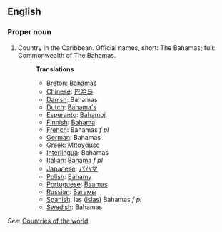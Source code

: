 ==English==

===Proper noun===

# Country in the Caribbean. Official names, short: The Bahamas; full: Commonwealth of The Bahamas.
#:'''Translations'''
#:*[[Breton]]: [[Bahamas]]
#:*[[Chinese]]: [[巴哈马]]
#:*[[Danish]]: Bahamas
#:*[[Dutch]]: [[Bahama's]]
#:*[[Esperanto]]: [[Bahamoj]]
#:*[[Finnish]]: [[Bahama]]
#:*[[French]]: Bahamas ''f pl''
#:*[[German]]: Bahamas
#:*[[Greek]]: [[Μπαχάμες]]
#:*[[Interlingua]]: Bahamas
#:*[[Italian]]: [[Bahama]] ''f pl''
#:*[[Japanese]]: [[バハマ]]
#:*[[Polish]]: [[Bahamy]]
#:*[[Portuguese]]: [[Baamas]]
#:*[[Russian]]: [[Багамы]]
#:*[[Spanish]]: las ([[isla]]s) Bahamas ''f pl''
#:*[[Swedish]]: Bahamas

''See'': [[Countries of the world]]